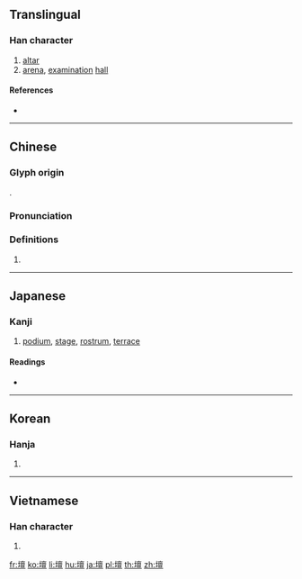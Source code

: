 {{also|坛}}
==Translingual==

===Han character===
{{Han char|rn=32|rad=土|as=13|sn=16|four=40116|canj=GYWM|ids=⿰土亶}}

# [[altar]]
# [[arena]], [[examination]] [[hall]]

====References====
* {{Han ref|kx=0240.220|dkj=05528|dj=0480.080|hdz=10492.120|uh=58C7|ud=22727|bh=BEC2|bd=48834}}

----

==Chinese==
{{zh-forms|s=坛}}

===Glyph origin===
{{Han etym}}
{{Han compound|土|亶|c1=s|c2=p|ls=psc}}.

===Pronunciation===
{{zh-pron
|m=tán
|c=taan4
|h=pfs=thàn
|md=
|mn=tôaⁿ
|w=
|mc=y
|oc=y
|cat=
}}

===Definitions===
{{zh-hanzi}}

# {{rfdef|lang=zh}}

----

==Japanese==

===Kanji===
{{ja-kanji|grade=c|rs=土13}}

# [[podium]], [[stage]], [[rostrum]], [[terrace]]


====Readings====
* {{ja-readings|goon=[[だん]] (dan)|kanon=[[たん]] (tan)|kun=[[ば]] (ba), [[ところ]] (tokoro), [[たいら]] (taira)}}

----

==Korean==

===Hanja===
{{ko-hanja|hangeul=단|rv=dan|mr=tan}}

# {{defn|lang=ko|sort=土13}}

----

==Vietnamese==

===Han character===
{{vi-hantu|[[đàn]], [[đường]]|rs=土13}}

# {{defn|lang=vi|sort=土13}}

[[fr:壇]]
[[ko:壇]]
[[li:壇]]
[[hu:壇]]
[[ja:壇]]
[[pl:壇]]
[[th:壇]]
[[zh:壇]]